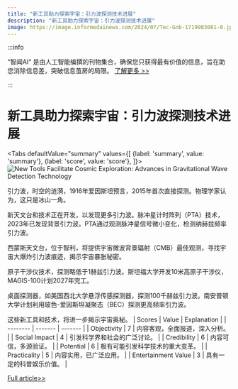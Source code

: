```yaml
---
title: "新工具助力探索宇宙：引力波探测技术进展"
description: "新工具助力探索宇宙：引力波探测技术进展"
image: https://image.informedainews.com/2024/07/Tec-Gnb-1719983081-0.jpg
---
```



:::info

“智闻AI“ 是由人工智能编撰的刊物集合，确保您只获得最有价值的信息，旨在助您消除信息差，突破信息茧房的局限。  [了解更多 >>](/)

:::

# 新工具助力探索宇宙：引力波探测技术进展


<Tabs
	defaultValue="summary"
	values={[
	{label: 'summary', value: 'summary'},
	{label: 'score', value: 'score'},
]}>
<TabItem value="summary">
<img
  src="https://image.informedainews.com/2024/07/Tec-Gnb-1719983081-0.jpg"
  alt="New Tools Facilitate Cosmic Exploration: Advances in Gravitational Wave Detection Technology"
/>



引力波，时空的涟漪，1916年爱因斯坦预言，2015年首次直接探测。物理学家认为，这只是冰山一角。

新天文台和技术正在开发，以发现更多引力波。脉冲星计时阵列（PTA）技术，2023年已发现背景引力波。PTA通过观测脉冲星信号微小变化，检测纳赫兹频率引力波。

西蒙斯天文台，位于智利，将提供宇宙微波背景辐射（CMB）最佳观测，寻找宇宙大爆炸引力波痕迹，揭示宇宙暴胀秘密。

原子干涉仪技术，探测略低于1赫兹引力波。斯坦福大学开发10米高原子干涉仪，MAGIS-100计划2027年完工。

桌面探测器，如美国西北大学悬浮传感探测器，探测100千赫兹引力波。南安普顿大学计划利用玻色-爱因斯坦凝聚态（BEC）探测更高频率引力波。

这些新工具和技术，将进一步揭示宇宙奥秘。
</TabItem>
<TabItem value="score">
	| Scores     | Value   | Explanation |
	| -------- | ------- | ------- |
	| Objectivity  | 7    | 内容客观，全面报道，深入分析。    |
	| Social Impact | 4     | 引发科学界和社会的广泛讨论。    |
	| Credibility    | 6    | 内容可信，多源验证。    |
	| Potential    | 6    | 极有可能引发科学技术的重大变革。    |
	| Practicality    | 5    | 内容实用，已广泛应用。    |
	| Entertainment Value    | 3    | 具有一定的科普娱乐价值。    |
</TabItem>
</Tabs>

[Full article>>](https://www.cnbeta.com.tw/articles/science/1436928.htm)
